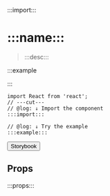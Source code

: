 :::import:::

# :::name:::

> :::desc:::

:::example

<Card
  header="Test"
  thumbnail={undefined}
/>

:::

```tsx twoslash
import React from 'react';
// ---cut---
// @log: ↓ Import the component
:::import:::

// @log: ↓ Try the example
:::example:::
```

<Button href=":::storybook:::">Storybook</Button> 

## Props

:::props:::
